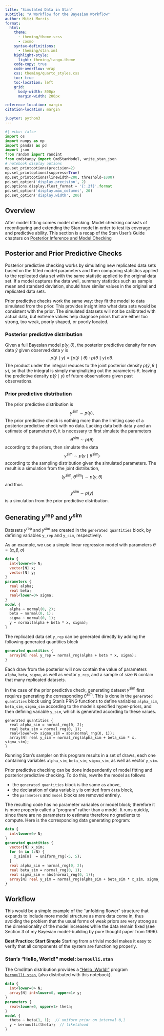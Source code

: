 ```yaml
---
title: "Simulated Data in Stan"
subtitle: "A Workflow for the Bayesian Workflow"
author: Mitzi Morris
format:
  html:
    theme:
      - theming/theme.scss
      - cosmo
    syntax-definitions:
      - theming/stan.xml
    highlight-style:
      light: theming/tango.theme
    code-copy: true
    code-overflow: wrap
    css: theming/quarto_styles.css
    toc: true
    toc-location: left
    grid:
      body-width: 800px
      margin-width: 200px

reference-location: margin
citation-location: margin

jupyter: python3
---
```


```python
#| echo: false
import os
import numpy as np
import pandas as pd
import json
from random import randint
from cmdstanpy import CmdStanModel, write_stan_json
# notebook display options
np.set_printoptions(precision=2)
np.set_printoptions(suppress=True)
np.set_printoptions(linewidth=200, threshold=1000)
pd.set_option('display.precision', 2)
pd.options.display.float_format = '{:.2f}'.format
pd.set_option('display.max_columns', 20)
pd.set_option('display.width', 200)
```

## Overview

After model fitting comes model checking.
Model checking consists of reconfiguring and extending the Stan model in order to test its coverage and predictive ability.
This section is a recap of the Stan User's Guide chapters on [Posterior Inference and Model Checking](https://mc-stan.org/docs/stan-users-guide/posterior-prediction.html)

## Posterior and Prior Predictive Checks

Posterior predictive checking works by simulating
new replicated data sets based on the fitted model parameters and then
comparing statistics applied to the replicated data set with the same
statistic applied to the original data set.
If a model captures the data well, summary statistics such as
sample mean and standard deviation, should have similar values in
the original and replicated data sets.

Prior predictive checks work the same way:  they fit the model to data simulated from the prior.
This provides insight into what data sets would be consistent with the prior.
The simulated datasets will not be calibrated with actual data, but extreme
values help diagnose priors that are either too strong, too weak,
poorly shaped, or poorly located.


### Posterior predictive distribution

Given a full Bayesian model $p(y, \theta)$, the posterior predictive
density for new data $\tilde{y}$ given observed data $y$ is
$$
p(\tilde{y} \mid y)
=
\int p(\tilde{y} \mid \theta) \cdot p(\theta \mid y)
\, \textrm{d}\theta.
$$
The product under the integral reduces to the joint posterior density
$p(\tilde{y}, \theta \mid y),$ so that the integral is simply
marginalizing out the parameters $\theta,$ leaving the predictive
density $p(\tilde{y} \mid y)$ of future observations given past
observations.



### Prior predictive distribution

The prior predictive distribution is
$$
y^{\textrm{sim}} \sim p(y).
$$
The prior predictive check is nothing more than the limiting case of a posterior predictive check with no data.
Lacking data both data $y$ and an estimate of parameters $\theta$,
it is necessary to first simulate the parameters
$$
\theta^{\textrm{sim}} \sim p(\theta)
$$
according to the priors, then simulate the data
$$
y^{\textrm{sim}} \sim p(y \mid \theta^{\textrm{sim}})
$$
according to the sampling distribution given the simulated
parameters.  The result is a simulation from the joint
distribution,
$$
(y^{\textrm{sim}}, \theta^{\textrm{sim}}) \sim p(y, \theta)
$$
and thus
$$
y^{\textrm{sim}} \sim p(y)
$$
is a simulation from the prior predictive distribution.


## Generating $y^{\textrm{rep}}$ and $y^{\textrm{sim}}$

Datasets $y^{\textrm{rep}}$ and $y^{\textrm{sim}}$ are created in the `generated quantities` block,
by defining variables `y_rep` and `y_sim`, respectively.


As an example, we use a simple linear regression model with parameters $\theta = (\alpha, \beta, \sigma)$
```stan
data {
  int<lower=0> N;
  vector[N] x;
  vector[N] y;
}
parameters {
  real alpha;
  real beta;
  real<lower=0> sigma;
}
model {
  alpha ~ normal(0, 2);
  beta ~ normal(0, 1);
  sigma ~ normal(0, 1);
  y ~ normal(alpha + beta * x, sigma);
}
```
The replicated data set `y_rep` can be generated directly by adding the following generated quantities block
```stan
generated quantities {
  array[N] real y_rep = normal_rng(alpha + beta * x, sigma);
}
```
Each draw from the posterior will now contain the value of parameters `alpha`, `beta`, `sigma`, as well as vector `y_rep`,
and a sample of size $N$ contain that many replicated datasets.


In the case of the prior predictive check,
generating dataset $y^{\textrm{sim}}$ first requires generating the corresponding $\theta^{\textrm{sim}}$.
This is done in the `generated quantities` block using Stan's PRNG functions to define variables
`alpha_sim`, `beta_sim`, `sigma_sim` according to the model's specified hyper-priors,
and then defining variable `y_sim`, which is generated according to these values.

```
generated quantities {
  real alpha_sim = normal_rng(0, 2);
  real beta_sim = normal_rng(0, 1);
  real<lower=0> sigma_sim = abs(normal_rng(0, 1));
  array[N] real y_sim = normal_rng(alpha_sim + beta_sim * x, sigma_sim);
}
```
Running Stan's sampler on this program results in a set of draws,
each one containing variables `alpha_sim`, `beta_sim`, `sigma_sim`, as well as vector `y_sim`.

Prior predictive checking can be done independently of model fitting and posterior predictive checking.
To do this, rewrite the model as follows

* the `generated quantities` block is the same as above,
* the declaration of data variable `y` is omitted from `data` block,
* the `parameters` and `model` blocks are removed entirely.

The resulting code has no parameter variables or model block; therefore it is
more properly called a "program" rather than a model.
It runs quickly, since there are no parameters to estimate therefore no gradients to compute.
Here is the corresponding data generating program:

```stan
data {
  int<lower=0> N;
}
generated quantities {
  vector[N] x_sim;
  for (n in 1:N) {
    x_sim[n]  = uniform_rng(-5, 5);
  }
  real alpha_sim = normal_rng(0, 2);
  real beta_sim = normal_rng(0, 1);
  real sigma_sim = abs(normal_rng(0, 1));
  array[N] real y_sim = normal_rng(alpha_sim + beta_sim * x_sim, sigma_sim);
}
```

## Workflow




This would be a simple example of the “unfolding flower” structure that expands to include more model structure as more data come in, thus avoiding the problem that the usual forms of weak priors are very strong as the dimensionality of the model increases while the data remain fixed (see Section 3 of my Bayesian model-building by pure thought paper from 1996).




**Best Practice:  Start Simple**  Starting from a trivial model makes it easy to verify that all components
of the system are functioning properly.

### Stan's "Hello, World!" model:  `bernoulli.stan`


The CmdStan distribution provides a
["Hello, World!"](https://en.wikipedia.org/wiki/%22Hello,_World!%22_program) program
[`bernoulli.stan`](https://mc-stan.org/docs/cmdstan-guide/example_model_data.html),
(also distributed with this notebook).

```stan
data {
  int<lower=0> N;
  array[N] int<lower=0, upper=1> y;
}
parameters {
  real<lower=0, upper=1> theta;
}
model {
  theta ~ beta(1, 1);  // uniform prior on interval 0,1
  y ~ bernoulli(theta);  // likelihood
}
```








